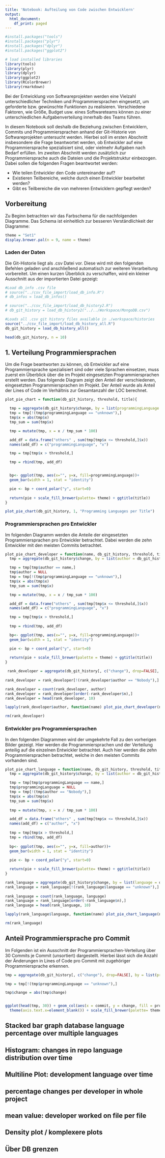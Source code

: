 ```yaml
---
title: 'Notebook: Aufteilung von Code zwischen Entwicklern'
output:
  html_document:
    df_print: paged
---
```


```r
#install.packages("tools")
#install.packages("plyr")
#install.packages("dplyr")
#install.packages("ggplot2")

# load installed libraries 
library(tools)
library(plyr)
library(dplyr)
library(ggplot2)
library(RColorBrewer)
library(rmarkdown)
```

Bei der Entwicklung von Softwareprojekten werden eine Vielzahl unterschiedlicher Techniken und Programmiersprachen eingesetzt, um geforderte bzw. gewünschte Funktionen zu realisieren. Verschiedene Faktoren, wie Größe, Budget usw. eines Softwareteams können zu einer unterschiedlichen Aufgabenverteilung innerhalb des Teams führen. 

In diesem Notebook soll deshalb die Beziehung zwischen Entwicklern, Commits und Programmiersprachen anhand der Git-Historie von Softwareprojekten untersucht werden. Hierbei soll im ersten Abschnitt insbesondere die Frage beantwortet werden, ob Entwickler auf eine Programmiersprache spezialisiert sind, oder vielmehr Aufgaben nach Bedarf erfüllen.
Im zweiten Abschnitt werden zusätzlich zur Programmiersprache auch die Dateien und die Projektstruktur einbezogen. Dabei sollen die folgenden Fragen beantwortet werden:

* Wie teilen Entwickler den Code untereinander auf?
* Existieren Teilbereiche, welche durch einen Entwickler bearbeitet werden?
* Gibt es Teilbereiche die von mehreren Entwicklern gepflegt werden?

## Vorbereitung

Zu Beginn betrachten wir das Farbschema für die nachfolgenden Diagramme. Das Schema ist einheitlich zur besseren Verständlichkeit der Diagramme:

```r
theme = "Set1"
display.brewer.pal(n = 9, name = theme)
```

### Laden der Daten

Die Git-Historie liegt als .csv Datei vor. Diese wird mit den folgenden Befehlen geladen und anschließend automatisch zur weiteren Verarbeitung vorbereitet. Um einen kurzen Überblick zu verschaffen, wird ein kleiner Ausschnitt aus der importierten Datei gezeigt:
```r
#Load db_info .csv file
# source("../csv_file_import/load_db_info.R")
# db_infos = load_db_infos()

# source("../csv_file_import/load_db_history2.R")
# db_git_history = load_db_history2("../../Workspace/MongoDB.csv")

#Loads all .csv git history files available in ./workspace/histories
source("../csv_file_import/load_db_history_all.R")
db_git_history = load_db_history_all()
```

```r
head(db_git_history, n = 10)
```

## 1. Verteilung Programmiersprachen

Um die Frage beantworten zu können, ob Entwickler auf eine Programmiersprache spezialisiert sind oder viele Sprachen einsetzen, muss zuerst ein Überblick über die im Projekt eingesetzten Programmiersprachen erstellt werden. Das folgende Diagram zeigt den Anteil der verschiedenen, eingesetzten Programmiersprachen im Projekt. Der Anteil wurde als Anteil der Lines of Code im Verhältnis zur Gesamtanzahl der LOC berechnet.  

```r
plot_pie_chart = function(db_git_history, threshold, title){

  tmp = aggregate(db_git_history$change, by = list(programmingLanguage = db_git_history$programmingLanguage), FUN = sum)
  tmp = tmp[!(tmp$programmingLanguage == "unknown"),]
  tmp$x = abs(tmp$x)
  tmp_sum = sum(tmp$x)

  tmp = mutate(tmp, x = x / tmp_sum * 100)

  add_df = data.frame("others" , sum(tmp[tmp$x <= threshold,]$x))
  names(add_df) = c("programmingLanguage", "x")

  tmp = tmp[tmp$x > threshold,]

  tmp = rbind(tmp, add_df)


  bp<- ggplot(tmp, aes(x="", y=x, fill=programmingLanguage))+
  geom_bar(width = 1, stat = "identity")

  pie <- bp + coord_polar("y", start=0)
  
  return(pie + scale_fill_brewer(palette= theme) + ggtitle(title))
}

plot_pie_chart(db_git_history, 1, "Programming Languages per Title")

```


### Programmiersprachen pro Entwickler

Im folgenden Diagramm werden die Anteile der eingesetzten Programmiersprachen pro Entwickler betrachtet. Dabei werden die zehn Entwickler mit den meisten Commits betrachtet.

```r

plot_pie_chart_developer = function(name, db_git_history, threshold, title){
  tmp = aggregate(db_git_history$change, by = list(author = db_git_history$author, programmingLanguage = db_git_history$programmingLanguage), FUN = sum)

  tmp = tmp[tmp$author == name,]
  tmp$author = NULL
  tmp = tmp[!(tmp$programmingLanguage == "unknown"),]
  tmp$x = abs(tmp$x)
  tmp_sum = sum(tmp$x)

  tmp = mutate(tmp, x = x / tmp_sum * 100)

  add_df = data.frame("others" , sum(tmp[tmp$x <= threshold,]$x))
  names(add_df) = c("programmingLanguage", "x")

  tmp = tmp[tmp$x > threshold,]
  
  tmp = rbind(tmp, add_df)

  bp<- ggplot(tmp, aes(x="", y=x, fill=programmingLanguage))+
  geom_bar(width = 1, stat = "identity")

  pie <- bp + coord_polar("y", start=0)
  
  return(pie + scale_fill_brewer(palette = theme) + ggtitle(title))
}

 rank_developer = aggregate(db_git_history[, c("change"), drop=FALSE], by = list(author = db_git_history$author, commit = db_git_history$commit), FUN = sum)
 
rank_developer = rank_developer[!(rank_developer$author == "Nobody"),]

rank_developer = count(rank_developer, author)
rank_developer = rank_developer[order(-rank_developer$n),]
rank_developer = head(rank_developer, 10)

lapply(rank_developer$author, function(name) plot_pie_chart_developer(name, db_git_history, 2, paste(name, ": Proportion of Programming Languages" ,sep = "")))

rm(rank_developer)

```
### Entwickler pro Programmiersprachen

In den folgenden Diagrammen wird der umgekehrte Fall zu den vorherigen Bilder gezeigt. Hier werden die Programmiersprachen und der Verteilung anteilig auf die einzelnen Entwickler betrachtet. Auch hier werden die zehn Programmiersprachen betrachtet, welche in den meisten Commits vorhanden sind.

```r

plot_pie_chart_language = function(name, db_git_history, threshold, title){
  tmp = aggregate(db_git_history$change, by = list(author = db_git_history$author, programmingLanguage = db_git_history$programmingLanguage), FUN = sum)

  tmp = tmp[tmp$programmingLanguage == name,]
  tmp$programmingLanguage = NULL
  tmp = tmp[!(tmp$author == "Nobody"),]
  tmp$x = abs(tmp$x)
  tmp_sum = sum(tmp$x)
  
  tmp = mutate(tmp, x = x / tmp_sum * 100)

  add_df = data.frame("others" , sum(tmp[tmp$x <= threshold,]$x))
  names(add_df) = c("author", "x")
  
  tmp = tmp[tmp$x > threshold,]
  tmp = rbind(tmp, add_df)
  
  bp<- ggplot(tmp, aes(x="", y=x, fill=author))+
  geom_bar(width = 1, stat = "identity")
  
  pie <- bp + coord_polar("y", start=0)

  return(pie + scale_fill_brewer(palette= theme) + ggtitle(title))
}

rank_language = aggregate(db_git_history$change, by = list(language = db_git_history$programmingLanguage, commit = db_git_history$commit), FUN = sum)
rank_language = rank_language[!(rank_language$language == "unknown"),]
                             
rank_language = count(rank_language, language)
rank_language = rank_language[order(-rank_language$n),]
rank_language = head(rank_language, 10)

lapply(rank_language$language, function(name) plot_pie_chart_language(name, db_git_history, 5, paste(name, ": Proportion of Developers using Language" ,sep = "")))

rm(rank_language)
```

## Anteil Programmiersprache pro Commit
Im Folgenden ist ein Ausschnitt der Programmiersprachen-Verteilung über 30 Commits je Commit (unsortiert) dargestellt. Hierbei lässt sich die Anzahl der Änderungen in Lines of Code pro Commit mit zugehöriger Programmiersprache erkennen. 

```r
tmp = aggregate(db_git_history[, c("change"), drop=FALSE], by = list(programmingLanguage = db_git_history$programmingLanguage, commit = db_git_history$commit), FUN = sum)

tmp = tmp[!(tmp$programmingLanguage == "unknown"),]

tmp$change = abs(tmp$change)


ggplot(head(tmp, 30)) + geom_col(aes(x = commit, y = change, fill = programmingLanguage)) + theme(axis.text.x = element_text(angle = 90, hjust = 2)) +
  theme(axis.text.x=element_blank()) + scale_fill_brewer(palette= theme)

```

## Stacked bar graph database language percentage over multiple languages

## Histogram: changes in repo language distribution over time

## Multiline Plot: development language over time 

## percentage changes per developer in whole project

## mean value: developer worked on file per file

## Density plot / komplexere plots

## Über DB grenzen
